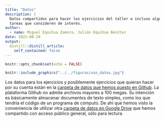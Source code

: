 ```yaml
---
title: "Datos"
description: |
  Datos compartidos para hacer los ejercicios del taller e incluso algunas otras
  tareas que consideren de interés.
author:
  - name: Miguel Equihua Zamora, Julián Equihua Benítez
date: 2022-08-29
output:
  distill::distill_article:
    self_contained: false
---
```



```r
knitr::opts_chunk$set(echo = FALSE)
```



```r

knitr::include_graphics("../../figuras/uso_datos.jpg")
```

Los datos para los ejercicios y posiblemente ejercicios que quieran hacer por su cuenta están en la [carpeta de datos que hemos puesto en Github](https://github.com/equihuam/Taller_Cond_2022/tree/main/data). La plataforma Github no admite archivos mayores a 100 megas. Su intención es básicamente almacenar documentos de texto simples, como los que tendría el código de un programa de cómputo. De ahí que hemos visto la conveniencia de utilizar otra [carpeta de datos en Google Drive](https://drive.google.com/drive/folders/1idaJ75uXNmON-PLF-dxAVbdvKQZ2mdYr?usp=sharing) que hemos compartido con acceso público general, sólo para lectura.



